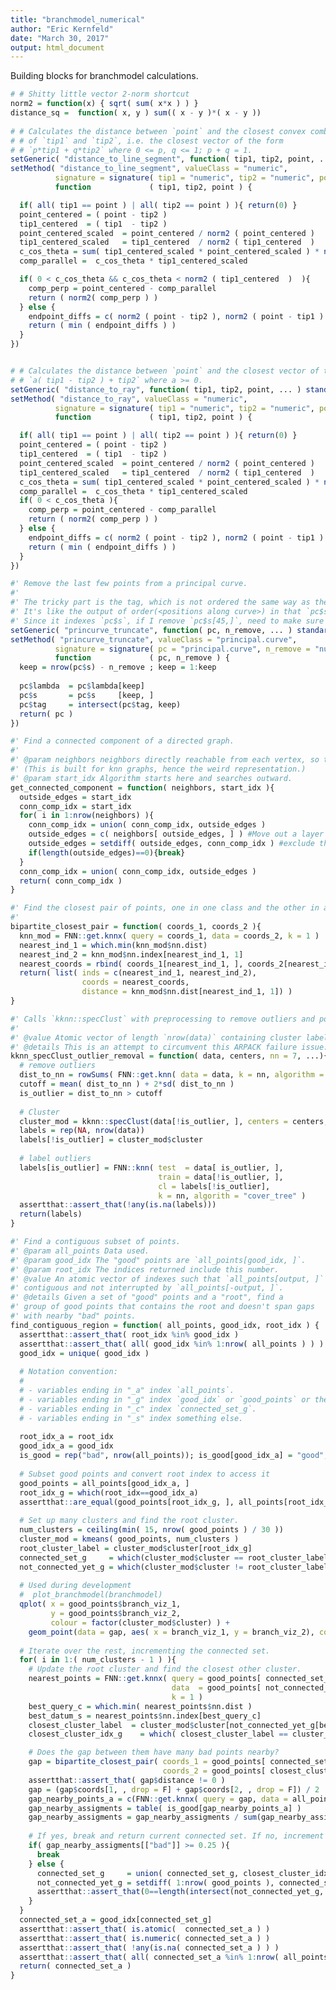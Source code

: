```yaml
---
title: "branchmodel_numerical"
author: "Eric Kernfeld"
date: "March 30, 2017"
output: html_document
---
```


Building blocks for branchmodel calculations.

```r

# # Shitty little vector 2-norm shortcut
norm2 = function(x) { sqrt( sum( x*x ) ) }
distance_sq =  function( x, y ) sum(( x - y )*( x - y ))
  
# # Calculates the distance between `point` and the closest convex combination
# # of `tip1` and `tip2`, i.e. the closest vector of the form
# # `p*tip1 + q*tip2` where 0 <= p, q <= 1; p + q = 1.
setGeneric( "distance_to_line_segment", function( tip1, tip2, point, ... ) standardGeneric( "distance_to_line_segment" ) )
setMethod( "distance_to_line_segment", valueClass = "numeric",
          signature = signature( tip1 = "numeric", tip2 = "numeric", point = "numeric" ),
          function             ( tip1, tip2, point ) {

  if( all( tip1 == point ) | all( tip2 == point ) ){ return(0) }
  point_centered = ( point - tip2 )
  tip1_centered  = ( tip1  - tip2 )
  point_centered_scaled  = point_centered / norm2 ( point_centered )
  tip1_centered_scaled   = tip1_centered  / norm2 ( tip1_centered  )
  c_cos_theta = sum( tip1_centered_scaled * point_centered_scaled ) * norm2 ( point_centered )
  comp_parallel =  c_cos_theta * tip1_centered_scaled

  if( 0 < c_cos_theta && c_cos_theta < norm2 ( tip1_centered  )  ){
    comp_perp = point_centered - comp_parallel
    return ( norm2( comp_perp ) )
  } else {
    endpoint_diffs = c( norm2 ( point - tip2 ), norm2 ( point - tip1 ) )
    return ( min ( endpoint_diffs ) )
  }
})


# # Calculates the distance between `point` and the closest vector of the form
# # `a( tip1 - tip2 ) + tip2` where a >= 0. 
setGeneric( "distance_to_ray", function( tip1, tip2, point, ... ) standardGeneric( "distance_to_ray" ) )
setMethod( "distance_to_ray", valueClass = "numeric",
          signature = signature( tip1 = "numeric", tip2 = "numeric", point = "numeric" ),
          function             ( tip1, tip2, point ) {

  if( all( tip1 == point ) | all( tip2 == point ) ){ return(0) }
  point_centered = ( point - tip2 )
  tip1_centered  = ( tip1  - tip2 )
  point_centered_scaled  = point_centered / norm2 ( point_centered )
  tip1_centered_scaled   = tip1_centered  / norm2 ( tip1_centered  )
  c_cos_theta = sum( tip1_centered_scaled * point_centered_scaled ) * norm2 ( point_centered )
  comp_parallel =  c_cos_theta * tip1_centered_scaled
  if( 0 < c_cos_theta ){
    comp_perp = point_centered - comp_parallel
    return ( norm2( comp_perp ) )
  } else {
    endpoint_diffs = c( norm2 ( point - tip2 ), norm2 ( point - tip1 ) )
    return ( min ( endpoint_diffs ) )
  }
})

#' Remove the last few points from a principal curve.
#' 
#' The tricky part is the tag, which is not ordered the same way as the others.
#' It's like the output of order(<positions along curve>) in that `pc$s[pc$tag, ]` is smooth.
#' Since it indexes `pc$s`, if I remove `pc$s[45,]`, need to make sure `!any(pc$tag==45)`.
setGeneric( "princurve_truncate", function( pc, n_remove, ... ) standardGeneric( "princurve_truncate" ) )
setMethod( "princurve_truncate", valueClass = "principal.curve",
          signature = signature( pc = "principal.curve", n_remove = "numeric" ),
          function             ( pc, n_remove ) {
  keep = nrow(pc$s) - n_remove ; keep = 1:keep
  
  pc$lambda  = pc$lambda[keep]
  pc$s       = pc$s     [keep, ]
  pc$tag     = intersect(pc$tag, keep)
  return( pc )
})

#' Find a connected component of a directed graph.
#'
#' @param neighbors neighbors directly reachable from each vertex, so there is an edge from `i` to `neighbors[i, j]`.
#' (This is built for knn graphs, hence the weird representation.)
#' @param start_idx Algorithm starts here and searches outward.
get_connected_component = function( neighbors, start_idx ){
  outside_edges = start_idx
  conn_comp_idx = start_idx
  for( i in 1:nrow(neighbors) ){
    conn_comp_idx = union( conn_comp_idx, outside_edges )
    outside_edges = c( neighbors[ outside_edges, ] ) #Move out a layer
    outside_edges = setdiff( outside_edges, conn_comp_idx ) #exclude things already searched
    if(length(outside_edges)==0){break}
  }
  conn_comp_idx = union( conn_comp_idx, outside_edges )
  return( conn_comp_idx )
}

#' Find the closest pair of points, one in one class and the other in another class.
#'
bipartite_closest_pair = function( coords_1, coords_2 ){
  knn_mod = FNN::get.knnx( query = coords_1, data = coords_2, k = 1 )
  nearest_ind_1 = which.min(knn_mod$nn.dist)
  nearest_ind_2 = knn_mod$nn.index[nearest_ind_1, 1]
  nearest_coords = rbind( coords_1[nearest_ind_1, ], coords_2[nearest_ind_2, ])
  return( list( inds = c(nearest_ind_1, nearest_ind_2), 
                coords = nearest_coords, 
                distance = knn_mod$nn.dist[nearest_ind_1, 1]) )
}

#' Calls `kknn::specClust` with preprocessing to remove outliers and postprocessing to label them.
#' 
#' @value Atomic vector of length `nrow(data)` containing cluster labels.
#' @details This is an attempt to circumvent this ARPACK failure issue: https://github.com/KlausVigo/kknn/issues/7
kknn_specClust_outlier_removal = function( data, centers, nn = 7, ...){
  # remove outliers
  dist_to_nn = rowSums( FNN::get.knn( data = data, k = nn, algorithm = c( "cover_tree" ) ) $nn.dist )
  cutoff = mean( dist_to_nn ) + 2*sd( dist_to_nn )
  is_outlier = dist_to_nn > cutoff
    
  # Cluster
  cluster_mod = kknn::specClust(data[!is_outlier, ], centers = centers, nn = nn,  ...)
  labels = rep(NA, nrow(data))
  labels[!is_outlier] = cluster_mod$cluster
  
  # label outliers
  labels[is_outlier] = FNN::knn( test  = data[ is_outlier, ], 
                                 train = data[!is_outlier, ], 
                                 cl = labels[!is_outlier], 
                                 k = nn, algorith = "cover_tree" )
  assertthat::assert_that(!any(is.na(labels)))
  return(labels)
}

#' Find a contiguous subset of points.
#' @param all_points Data used.
#' @param good_idx The "good" points are `all_points[good_idx, ]`.
#' @param root_idx The indices returned include this number.
#' @value An atomic vector of indexes such that `all_points[output, ]` is
#' contiguous and not interrupted by `all_points[-output, ]`.
#' @details Given a set of "good" points and a "root", find a 
#' group of good points that contains the root and doesn't span gaps
#' with nearby "bad" points.
find_contiguous_region = function( all_points, good_idx, root_idx ) {
  assertthat::assert_that( root_idx %in% good_idx )
  assertthat::assert_that( all( good_idx %in% 1:nrow( all_points ) ) )
  good_idx = unique( good_idx )
  
  # Notation convention:
  #
  # - variables ending in "_a" index `all_points`.
  # - variables ending in "_g" index `good_idx` or `good_points` or the cluster labels.
  # - variables ending in "_c" index `connected_set_g`.
  # - variables ending in "_s" index something else.
  
  root_idx_a = root_idx
  good_idx_a = good_idx
  is_good = rep("bad", nrow(all_points)); is_good[good_idx_a] = "good"; is_good = factor(is_good)
    
  # Subset good points and convert root index to access it
  good_points = all_points[good_idx_a, ]
  root_idx_g = which(root_idx==good_idx_a)
  assertthat::are_equal(good_points[root_idx_g, ], all_points[root_idx_a, ])
  
  # Set up many clusters and find the root cluster.
  num_clusters = ceiling(min( 15, nrow( good_points ) / 30 ))
  cluster_mod = kmeans( good_points, num_clusters )
  root_cluster_label = cluster_mod$cluster[root_idx_g]
  connected_set_g     = which(cluster_mod$cluster == root_cluster_label)
  not_connected_yet_g = which(cluster_mod$cluster != root_cluster_label)
  
  # Used during development
  #  plot_branchmodel(branchmodel)
  qplot( x = good_points$branch_viz_1,
         y = good_points$branch_viz_2,
         colour = factor(cluster_mod$cluster) ) +
    geom_point(data = gap, aes( x = branch_viz_1, y = branch_viz_2), colour = "red")
  
  # Iterate over the rest, incrementing the connected set.
  for( i in 1:( num_clusters - 1 ) ){
    # Update the root cluster and find the closest other cluster.
    nearest_points = FNN::get.knnx( query = good_points[ connected_set_g, ], 
                                    data  = good_points[ not_connected_yet_g, ], 
                                    k = 1 )
    best_query_c = which.min( nearest_points$nn.dist )
    best_datum_s = nearest_points$nn.index[best_query_c]
    closest_cluster_label  = cluster_mod$cluster[not_connected_yet_g[best_datum_s]]
    closest_cluster_idx_g    = which( closest_cluster_label == cluster_mod$cluster )

    # Does the gap between them have many bad points nearby?
    gap = bipartite_closest_pair( coords_1 = good_points[ connected_set_g, ], 
                                  coords_2 = good_points[ closest_cluster_idx_g, ] )
    assertthat::assert_that( gap$distance != 0 )
    gap = (gap$coords[1, , drop = F] + gap$coords[2, , drop = F]) / 2
    gap_nearby_points_a = c(FNN::get.knnx( query = gap, data = all_points, k = 20 )$nn.index)
    gap_nearby_assigments = table( is_good[gap_nearby_points_a] )
    gap_nearby_assigments = gap_nearby_assigments / sum(gap_nearby_assigments)
    
    # If yes, break and return current connected set. If no, increment connected set.
    if( gap_nearby_assigments[["bad"]] >= 0.25 ){
      break
    } else {
      connected_set_g     = union( connected_set_g, closest_cluster_idx_g )
      not_connected_yet_g = setdiff( 1:nrow( good_points ), connected_set_g )
      assertthat::assert_that(0==length(intersect(not_connected_yet_g, connected_set_g)))
    }
  }
  connected_set_a = good_idx[connected_set_g]
  assertthat::assert_that( is.atomic(  connected_set_a ) )
  assertthat::assert_that( is.numeric( connected_set_a ) )
  assertthat::assert_that( !any(is.na( connected_set_a ) ) )
  assertthat::assert_that( all( connected_set_a %in% 1:nrow( all_points ) ) )
  return( connected_set_a )
}
```
